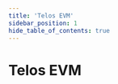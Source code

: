---
title: 'Telos EVM'
sidebar_position: 1
hide_table_of_contents: true
---


# Telos EVM

<div class="cards-display">
    <Card
        title='Minted Vodka'
        linkUrl='./minted-vodka'
        imageUrl={require('/static/img/mintedvodka.jpeg').default}
        descriptionText=''
        animateContent={false}
    />
    <Card
        title='Altura'
        linkUrl='./altura'
        imageUrl={require('/static/img/altura.png').default}
        descriptionText=''
        animateContent={false}
    />
</div>  

